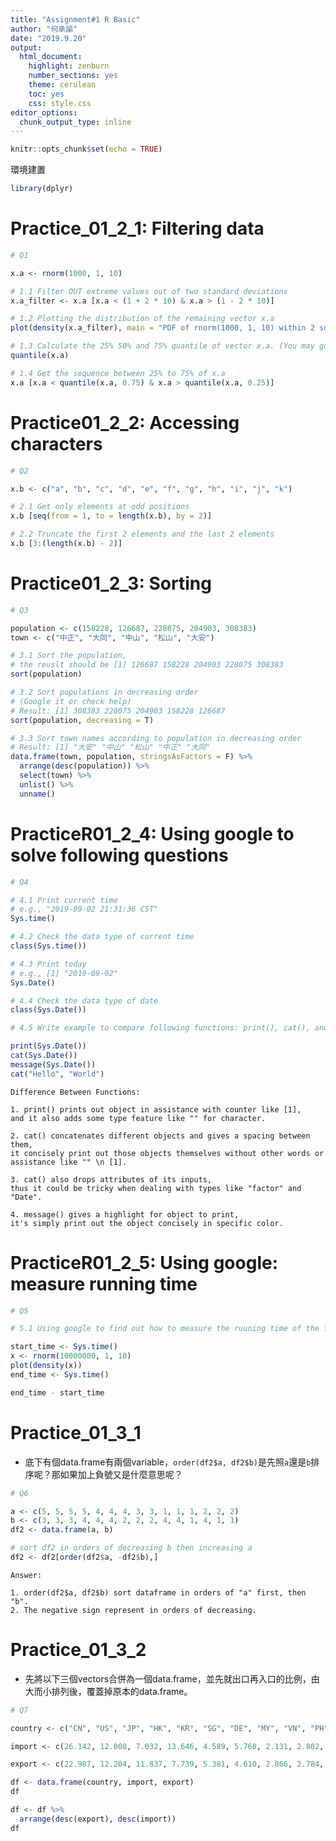 ```yaml
---
title: "Assignment#1 R Basic"
author: "何承諭"
date: "2019.9.20"
output:
  html_document:
    highlight: zenburn
    number_sections: yes
    theme: cerulean
    toc: yes
    css: style.css
editor_options:
  chunk_output_type: inline
---
```


```r
knitr::opts_chunk$set(echo = TRUE)
```

環境建置
```r
library(dplyr)
```

# Practice_01_2_1: Filtering data
```r
# Q1

x.a <- rnorm(1000, 1, 10)

# 1.1 Filter OUT extreme values out of two standard deviations
x.a_filter <- x.a [x.a < (1 + 2 * 10) & x.a > (1 - 2 * 10)]

# 1.2 Plotting the distribution of the remaining vector x.a
plot(density(x.a_filter), main = "PDF of rnorm(1000, 1, 10) within 2 sd")

# 1.3 Calculate the 25% 50% and 75% quantile of vector x.a. (You may google "quantile r)
quantile(x.a)

# 1.4 Get the sequence between 25% to 75% of x.a
x.a [x.a < quantile(x.a, 0.75) & x.a > quantile(x.a, 0.25)]
```



# Practice01_2_2: Accessing characters
```r
# Q2

x.b <- c("a", "b", "c", "d", "e", "f", "g", "h", "i", "j", "k")

# 2.1 Get only elements at odd positions
x.b [seq(from = 1, to = length(x.b), by = 2)]

# 2.2 Truncate the first 2 elements and the last 2 elements
x.b [3:(length(x.b) - 2)]
```


# Practice01_2_3: Sorting
```r
# Q3

population <- c(158228, 126687, 228075, 204903, 308383)
town <- c("中正", "大同", "中山", "松山", "大安")

# 3.1 Sort the population, 
# the reuslt should be [1] 126687 158228 204903 228075 308383
sort(population)

# 3.2 Sort populations in decreasing order 
# (Google it or check help)
# Result: [1] 308383 228075 204903 158228 126687
sort(population, decreasing = T)

# 3.3 Sort town names according to population in decreasing order
# Result: [1] "大安" "中山" "松山" "中正" "大同"
data.frame(town, population, stringsAsFactors = F) %>% 
  arrange(desc(population)) %>%
  select(town) %>%
  unlist() %>%
  unname()

```


# PracticeR01_2_4: Using google to solve following questions
```r
# Q4

# 4.1 Print current time
# e.g., "2019-09-02 21:31:36 CST"
Sys.time()

# 4.2 Check the data type of current time
class(Sys.time())

# 4.3 Print today
# e.g., [1] "2019-09-02"
Sys.Date()

# 4.4 Check the data type of date
class(Sys.Date())

# 4.5 Write example to compare following functions: print(), cat(), and message() 

print(Sys.Date())
cat(Sys.Date())
message(Sys.Date())
cat("Hello", "World")

```

    Difference Between Functions:
    
    1. print() prints out object in assistance with counter like [1],
    and it also adds some type feature like "" for character.
    
    2. cat() concatenates different objects and gives a spacing between them,
    it concisely print out those objects themselves without other words or assistance like "" \n [1].
    
    3. cat() also drops attributes of its inputs, 
    thus it could be tricky when dealing with types like "factor" and "Date".
    
    4. message() gives a highlight for object to print,
    it's simply print out the object concisely in specific color.

# PracticeR01_2_5: Using google: measure running time
```r
# Q5

# 5.1 Using google to find out how to measure the ruuning time of the following code

start_time <- Sys.time()
x <- rnorm(10000000, 1, 10) 
plot(density(x))
end_time <- Sys.time()

end_time - start_time


```


# Practice_01_3_1

* 底下有個data.frame有兩個variable，`order(df2$a, df2$b)`是先照`a`還是`b`排序呢？那如果加上負號又是什麼意思呢？

```r
# Q6

a <- c(5, 5, 5, 5, 4, 4, 4, 3, 3, 1, 1, 1, 2, 2, 2)
b <- c(3, 3, 3, 4, 4, 4, 2, 2, 2, 4, 4, 1, 4, 1, 1)
df2 <- data.frame(a, b)

# sort df2 in orders of decreasing b then increasing a
df2 <- df2[order(df2$a, -df2$b),]

```

    Answer:
    
    1. order(df2$a, df2$b) sort dataframe in orders of "a" first, then "b".
    2. The negative sign represent in orders of decreasing.

# Practice_01_3_2

* 先將以下三個vectors合併為一個data.frame，並先就出口再入口的比例，由大而小排列後，覆蓋掉原本的data.frame。
```r
# Q7

country <- c("CN", "US", "JP", "HK", "KR", "SG", "DE", "MY", "VN", "PH", "TH", "AU", "NL", "SA", "ID", "GB", "IN", "FR", "IT", "AE")

import <- c(26.142, 12.008, 7.032, 13.646, 4.589, 5.768, 2.131, 2.802, 3.428, 3.019, 1.976, 1.118, 1.624, 0.449, 0.983, 1.302, 1.027, 0.553, 0.670, 0.455)

export <- c(22.987, 12.204, 11.837, 7.739, 5.381, 4.610, 2.866, 2.784, 2.414, 2.092, 1.839, 1.788, 1.665, 1.409, 1.391, 1.075, 0.974, 0.899, 0.800, 0.728)

df <- data.frame(country, import, export)
df

df <- df %>%
  arrange(desc(export), desc(import))
df
```




